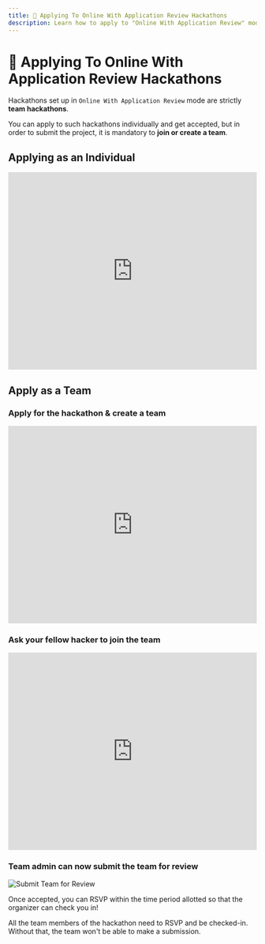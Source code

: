 ```yaml
---
title: 🔐 Applying To Online With Application Review Hackathons
description: Learn how to apply to "Online With Application Review" mode hackathons and submit your project as a team.
---
```


# 🔐 Applying To Online With Application Review Hackathons

Hackathons set up in `Online With Application Review` mode are strictly **team hackathons**.

You can apply to such hackathons individually and get accepted, but in order to submit the project, it is mandatory to **join or create a team**.

## Applying as an Individual

<iframe
  width="100%"
  height="400"
  src="https://www.youtube.com/embed/yCrYo0-_akc"
  title="Applying Individually"
  frameborder="0"
  allow="accelerometer; autoplay; clipboard-write; encrypted-media; gyroscope; picture-in-picture"
  allowfullscreen
></iframe>

## Apply as a Team

### Apply for the hackathon & create a team

<iframe
  width="100%"
  height="400"
  src="https://www.youtube.com/embed/IdpaeoTxzdM"
  title="Apply and Create Team"
  frameborder="0"
  allow="accelerometer; autoplay; clipboard-write; encrypted-media; gyroscope; picture-in-picture"
  allowfullscreen
></iframe>

### Ask your fellow hacker to join the team

<iframe
  width="100%"
  height="400"
  src="https://www.youtube.com/embed/oZtnOCPyMAc"
  title="Invite Teammates"
  frameborder="0"
  allow="accelerometer; autoplay; clipboard-write; encrypted-media; gyroscope; picture-in-picture"
  allowfullscreen
></iframe>

### Team admin can now submit the team for review

<img src="/assets/Untitled%20design%20(1).gif" alt="Submit Team for Review" />

Once accepted, you can RSVP within the time period allotted so that the organizer can check you in!

<Callout type="warning">
All the team members of the hackathon need to RSVP and be checked-in. Without that, the team won't be able to make a submission.
</Callout>
